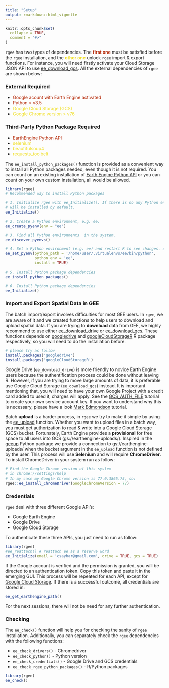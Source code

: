 ```yaml
---
title: "Setup"
output: rmarkdown::html_vignette
---
```


```r
knitr::opts_chunk$set(
  collapse = TRUE,
  comment = "#>"
)
```

`rgee` has two types of dependencies. The <span style="color:#b52b09">**first one**</span> must be satisfied before the `rgee` installation, and the <span style="color:#f0df26">**other one**</span> unlock `rgee` import & export functions. For instance, you will need firstly activate your Cloud Storage JSON API to use [ee_download_gcs](https://csaybar.github.io/rgee/reference/ee_download_gcs.html). All the external dependencies of `rgee` are shown below:

### External Required 

- <span style="color:#b52b09">Google acount with Earth Engine activated</span>
- <span style="color:#b52b09">Python > v3.5</span>
- <span style="color:#f0df26">Google Cloud Storage (GCS)</span>
- <span style="color:#f0df26">Google Chrome version > v76 </span>

### Third-Party Python Package Required

- <span style="color:#b52b09"> EarthEngine Python API</span>
- <span style="color:#f0df26"> selenium </span>
- <span style="color:#f0df26">beautifulsoup4</span>
- <span style="color:#f0df26">requests_toolbelt</span>

The `ee_install_python_packages()` function is provided as a convenient way to install all Python packages needed, even though it is not required. You can count on an existing installation of [Earth Engine Python API](https://pypi.org/project/earthengine-api/) or you can count on your own custom installation, all would be allowed.

```r
library(rgee)
# Recommended way to install Python packages

# 1. Initialize rgee with ee_Initialize(). If there is no any Python environment, miniconda
# will be installed by default.
ee_Initialize()

# 2. Create a Python environment, e.g. ee.
ee_create_pyenv(env = "ee")

# 3. Find all Python environments  in the system.
ee_discover_pyenvs()

# 4. Set a Python environment (e.g. ee) and restart R to see changes. e.g
ee_set_pyenv(python_path = '/home/user/.virtualenvs/ee/bin/python',
             python_env = 'ee',
             install = TRUE)

# 5. Install Python package dependencies
ee_install_python_packages()

# 6. Install Python package dependencies
ee_Initialize()
```

### Import and Export Spatial Data in GEE

The batch import/export involves difficulties for most GEE users. In `rgee`, we are aware of it and we created functions to help users to download and upload spatial data. If you are trying to **download** data from GEE, we highly recommend to use either [ee_download_drive](https://csaybar.github.io/rgee/reference/ee_download_drive.html) or [ee_download_gcs](https://csaybar.github.io/rgee/reference/ee_download_gcs.html). These functions depends on [googledrive](https://googledrive.tidyverse.org/) and  [googleCloudStorageR](http://code.markedmondson.me/googleCloudStorageR/) R package respectively, so you will need to do the installation before.

```r
# please try as follow
install.packages('googledrive')
install.packages('googleCloudStorageR')
```

Google Drive (`ee_download_drive`) is more friendly to novice Earth Engine users because the authentification process could be done without leaving R. However, if you are trying to move large amounts of data, it is preferable use Google Cloud Storage (`ee_download_gcs`) instead. It is important mentioning that, you will need to have your own Google Project with a credit card added to used it, charges will apply. See the [GCS_AUTH_FILE](http://code.markedmondson.me/googleCloudStorageR/articles/googleCloudStorageR.html) tutorial to create your own service account key. If you want to understand why this is necessary, please have a look [Mark Edmondson](http://code.markedmondson.me/googleCloudStorageR/articles/googleCloudStorageR.html) tutorial.

Batch **upload** is a harder process, in `rgee` we try to make it simple by using the [ee_upload](https://csaybar.github.io/rgee/reference/ee_upload.html) function. Whether you want to upload files in a batch way, you must get authorization to read & write into a Google Cloud Storage (GCS) bucket. Fortunately, Earth Engine provides a **provisional** for free space to all users into GCS (gs://earthengine-uploads/). Inspired in the [geeup](https://pypi.org/project/geeup/0.3.3/) Python package we provide a connection to gs://earthengine-uploads/ when the bucket argument in the `ee_upload` function is not defined by the user. This process will use **Selenium** and will require **ChromeDriver**. To install ChromeDriver in your system run as follow:

```r
# Find the Google Chrome version of this system
# in chrome://settings/help
# In my case my Google Chrome version is 77.0.3865.75, so:
rgee::ee_install_ChromeDriver(GoogleChromeVersion = 77)
```

### Credentials

`rgee` deal with three different Google API's:

- Google Earth Engine
- Google Drive
- Google Cloud Storage

To authenticate these three APIs, you just need to run as follow:

```r
library(rgee)
#ee_reattach() # reattach ee as a reserve word
ee_Initialize(email = 'csaybar@gmail.com', drive = TRUE, gcs = TRUE)
```

If the Google account is verified and the permission is granted, you will be directed to an authentication token. Copy this token and paste it in the emerging GUI. This process will be repeated for each API, except for [Google Cloud Storage](http://code.markedmondson.me/googleCloudStorageR/articles/googleCloudStorageR.html). If there is a successful outcome, all credentials are stored in:

```r
ee_get_earthengine_path()
```

For the next sessions, there will not be need for any further authentication.

### Checking

The `ee_check()` function will help you for checking the sanity of `rgee` installation. Additionally, you can separately check the `rgee` dependencies with the following functions:

- `ee_check_drivers()` - Chromedriver
- `ee_check_python()` - Python version
- `ee_check_credentials()` - Google Drive and GCS credentials
- `ee_check_rgee_python_packages()` - R/Python packages

```r
library(rgee)
ee_check()
```
